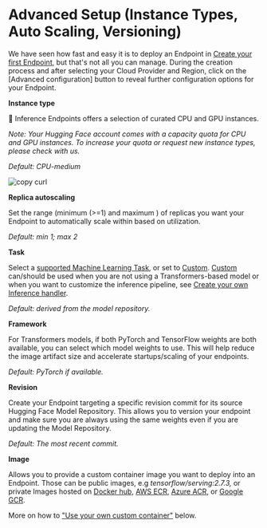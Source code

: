 # Advanced Setup (Instance Types, Auto Scaling, Versioning)

We have seen how fast and easy it is to deploy an Endpoint in [Create your first Endpoint](/docs/inference-endpoints//guides/guides/create_endpoint), but that's not all you can manage. During the creation process and after selecting your Cloud Provider and Region, click on the [Advanced configuration] button to reveal further configuration options for your Endpoint.

**Instance type**

🤗 Inference Endpoints offers a selection of curated CPU and GPU instances. 

_Note: Your Hugging Face account comes with a capacity quota for CPU and GPU instances. To increase your quota or request new instance types, please check with us._ 

_Default: CPU-medium_

<img src="https://raw.githubusercontent.com/huggingface/hf-endpoints-documentation/main/assets/instance_types.png" alt="copy curl" />

**Replica autoscaling**

Set the range (minimum (>=1) and maximum ) of replicas you want your Endpoint to automatically scale within based on utilization.

_Default: min 1; max 2_

**Task** 

Select a [supported Machine Learning Task](/docs/inference-endpoints//guides/supported_tasks), or set to [Custom](/docs/inference-endpoints//guides/guides/custom_handler). [Custom](/docs/inference-endpoints//guides/guides/custom_handler) can/should be used when you are not using a Transformers-based model or when you want to customize the inference pipeline, see [Create your own Inference handler](/docs/inference-endpoints//guides/guides/custom_handler).

_Default: derived from the model repository._

**Framework**

For Transformers models, if both PyTorch and TensorFlow weights are both available, you can select which model weights to use. This will help reduce the image artifact size and accelerate startups/scaling of your endpoints.

_Default: PyTorch if available._

**Revision**

Create your Endpoint targeting a specific revision commit for its source Hugging Face Model Repository. This allows you to version your endpoint and make sure you are always using the same weights even if you are updating the Model Repository. 

_Default: The most recent commit._

**Image**

Allows you to provide a custom container image you want to deploy into an Endpoint. Those can be public images, e.g _tensorflow/serving:2.7.3,_ or private Images hosted on [Docker hub](https://hub.docker.com/), [AWS ECR](https://aws.amazon.com/ecr/?nc1=h_ls), [Azure ACR](https://azure.microsoft.com/de-de/services/container-registry/), or [Google GCR](https://cloud.google.com/container-registry?hl=de). 

More on how to ["Use your own custom container"](/docs/inference-endpoints//guides/guides/custom_handler) below.
